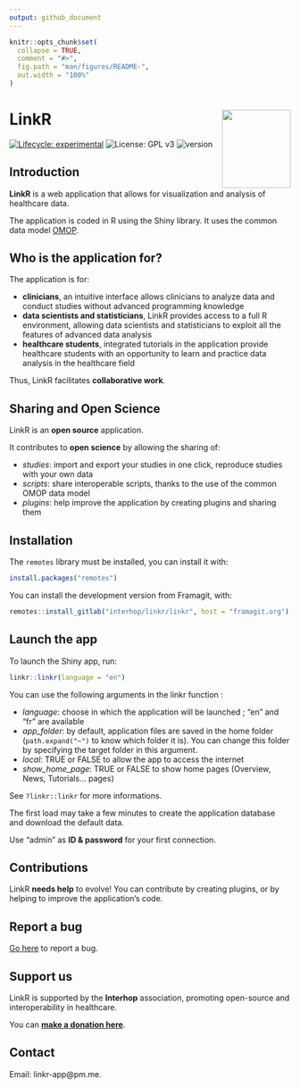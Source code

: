 ```yaml
---
output: github_document
---
```


<!-- README.md is generated from README.Rmd. Please edit that file -->

```r
knitr::opts_chunk$set(
  collapse = TRUE,
  comment = "#>",
  fig.path = "man/figures/README-",
  out.width = "100%"
)
```

# LinkR <a href="https://framagit.org/interhop/linkr/linkr"><img src="man/figures/hex.png" align="right" width = "123" height="140" /></a>

<!-- badges: start -->
[![Lifecycle: experimental](https://img.shields.io/badge/lifecycle-experimental-orange.svg)](https://lifecycle.r-lib.org/articles/stages.html#experimental) ![License: GPL v3](https://img.shields.io/badge/License-GPLv3-blue.svg) ![version](https://img.shields.io/badge/version-0.2.0.9067-blue)
<!-- badges: end -->

## Introduction

**LinkR** is a web application that allows for visualization and analysis of healthcare data.

The application is coded in R using the Shiny library. It uses the common data model <a href = "https://ohdsi.github.io/CommonDataModel/" target = "_blank">OMOP</a>.

## Who is the application for?

The application is for:

- **clinicians**, an intuitive interface allows clinicians to analyze data and conduct studies without advanced programming knowledge
- **data scientists and statisticians**, LinkR provides access to a full R environment, allowing data scientists and statisticians to exploit all the features of advanced data analysis
- **healthcare students**, integrated tutorials in the application provide healthcare students with an opportunity to learn and practice data analysis in the healthcare field

Thus, LinkR facilitates **collaborative work**.

## Sharing and Open Science

LinkR is an **open source** application.

It contributes to **open science** by allowing the sharing of:

- *studies*: import and export your studies in one click, reproduce studies with your own data
- *scripts*: share interoperable scripts, thanks to the use of the common OMOP data model
- *plugins*: help improve the application by creating plugins and sharing them

## Installation

The `remotes` library must be installed, you can install it with:
``` r
install.packages("remotes")
```

You can install the development version from Framagit, with:
``` r
remotes::install_gitlab("interhop/linkr/linkr", host = "framagit.org")
```

## Launch the app

To launch the Shiny app, run:
```r
linkr::linkr(language = "en")
```

You can use the following arguments in the linkr function :

- *language*: choose in which the application will be launched ; "en" and "fr" are available
- *app_folder*: by default, application files are saved in the home folder (`path.expand("~")` to know which folder it is). You can change this folder by specifying the target folder in this argument.
- *local*: TRUE or FALSE to allow the app to access the internet
- *show_home_page*: TRUE or FALSE to show home pages (Overview, News, Tutorials... pages)

See `?linkr::linkr` for more informations.

The first load may take a few minutes to create the application database and download the default data.

Use "admin" as **ID & password** for your first connection.

## Contributions

LinkR **needs help** to evolve! You can contribute by creating plugins, or by helping to improve the application's code.

## Report a bug

<a href = "https://framagit.org/interhop/linkr/linkr/-/issues" target = "_blank">Go here</a> to report a bug.

## Support us

LinkR is supported by the **Interhop** association, promoting open-source and interoperability in healthcare. 

You can **<a href = "https://interhop.org/en/dons/" target = "_blank">make a donation here</a>**.

## Contact

Email: linkr-app@pm.me.
